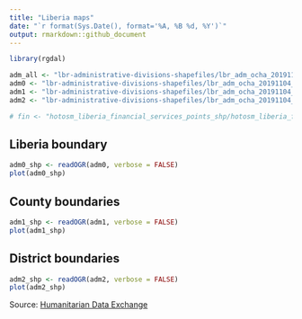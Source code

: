 ```yaml
---
title: "Liberia maps"
date: "`r format(Sys.Date(), format='%A, %B %d, %Y')`"
output: rmarkdown::github_document
---
```


```r
library(rgdal)

adm_all <- "lbr-administrative-divisions-shapefiles/lbr_adm_ocha_20191104_SHP/lbr_admbndl_admALL_ocha_itos_20191104.shp"
adm0 <- "lbr-administrative-divisions-shapefiles/lbr_adm_ocha_20191104_SHP/lbr_admbnda_adm0_ocha_20191104.shp"
adm1 <- "lbr-administrative-divisions-shapefiles/lbr_adm_ocha_20191104_SHP/lbr_admbnda_adm1_ocha_20191104.shp"
adm2 <- "lbr-administrative-divisions-shapefiles/lbr_adm_ocha_20191104_SHP/lbr_admbnda_adm2_ocha_20191104.shp"

# fin <- "hotosm_liberia_financial_services_points_shp/hotosm_liberia_financial_services_points.shp"
```

## Liberia boundary

```r
adm0_shp <- readOGR(adm0, verbose = FALSE)
plot(adm0_shp)
```

## County boundaries

```r
adm1_shp <- readOGR(adm1, verbose = FALSE)
plot(adm1_shp)
```

## District boundaries

```r
adm2_shp <- readOGR(adm2, verbose = FALSE)
plot(adm2_shp)
```

Source: [Humanitarian Data Exchange](https://data.humdata.org/m/dataset/liberia-admin-level-2-boundaries)
